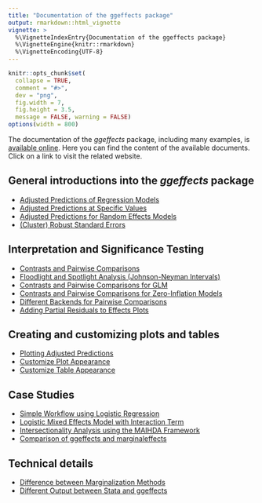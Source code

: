 ```yaml
---
title: "Documentation of the ggeffects package"
output: rmarkdown::html_vignette
vignette: >
  %\VignetteIndexEntry{Documentation of the ggeffects package}
  %\VignetteEngine{knitr::rmarkdown}
  %\VignetteEncoding{UTF-8}
---
```


```r
knitr::opts_chunk$set(
  collapse = TRUE,
  comment = "#>",
  dev = "png",
  fig.width = 7,
  fig.height = 3.5,
  message = FALSE, warning = FALSE)
options(width = 800)
```

The documentation of the *ggeffects* package, including many examples, is [available online](https://strengejacke.github.io/ggeffects/). Here you can find the content of the available documents. Click on a link to visit the related website.

## General introductions into the *ggeffects* package

- [Adjusted Predictions of Regression Models](https://strengejacke.github.io/ggeffects/articles/ggeffects.html)
- [Adjusted Predictions at Specific Values](https://strengejacke.github.io/ggeffects/articles/introduction_effectsatvalues.html)
- [Adjusted Predictions for Random Effects Models](https://strengejacke.github.io/ggeffects/articles/introduction_randomeffects.html)
- [(Cluster) Robust Standard Errors](https://strengejacke.github.io/ggeffects/articles/practical_robustestimation.html)

## Interpretation and Significance Testing

- [Contrasts and Pairwise Comparisons](https://strengejacke.github.io/ggeffects/articles/introduction_comparisons_1.html)
- [Floodlight and Spotlight Analysis (Johnson-Neyman Intervals)](https://strengejacke.github.io/ggeffects/articles/introduction_comparisons_2.html)
- [Contrasts and Pairwise Comparisons for GLM](https://strengejacke.github.io/ggeffects/articles/introduction_comparisons_3.html)
- [Contrasts and Pairwise Comparisons for Zero-Inflation Models](https://strengejacke.github.io/ggeffects/articles/introduction_comparisons_4.html)
- [Different Backends for Pairwise Comparisons](https://strengejacke.github.io/ggeffects/articles/introduction_comparisons_5.html)
- [Adding Partial Residuals to Effects Plots](https://strengejacke.github.io/ggeffects/articles/introduction_partial_residuals.html)

## Creating and customizing plots and tables

- [Plotting Adjusted Predictions](https://strengejacke.github.io/ggeffects/articles/introduction_plotmethod.html)
- [Customize Plot Appearance](https://strengejacke.github.io/ggeffects/articles/introduction_plotcustomize.html)
- [Customize Table Appearance](https://strengejacke.github.io/ggeffects/articles/introduction_print.html)

## Case Studies

- [Simple Workflow using Logistic Regression](https://strengejacke.github.io/ggeffects/articles/practical_glm_workflow.html)
- [Logistic Mixed Effects Model with Interaction Term](https://strengejacke.github.io/ggeffects/articles/practical_logisticmixedmodel.html)
- [Intersectionality Analysis using the MAIHDA Framework](https://strengejacke.github.io/ggeffects/articles/practical_intersectionality.html)
- [Comparison of ggeffects and marginaleffects](https://strengejacke.github.io/ggeffects/articles/practical_marginaleffects_pkg.html)

## Technical details

- [Difference between Marginalization Methods](https://strengejacke.github.io/ggeffects/articles/technical_differencepredictemmeans.html)
- [Different Output between Stata and ggeffects](https://strengejacke.github.io/ggeffects/articles/technical_stata.html)
